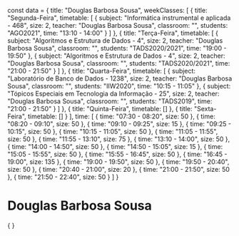 const data = {
  title: "Douglas Barbosa Sousa",
  weekClasses: [
    {
      title: "Segunda-Feira",
      timetable: [
        {
          subject: "Informática instrumental e aplicada - 468",
          size: 2,
          teacher: "Douglas Barbosa Sousa",
          classroom: "",
          students: "AGO2021",
          time: "13:10 - 14:00"
        }
      ]
    },
    {
      title: "Terça-Feira",
      timetable: [
        {
          subject: "Algoritmos e Estrutura de Dados - 4",
          size: 2,
          teacher: "Douglas Barbosa Sousa",
          classroom: "",
          students: "TADS2020/2021",
          time: "19:00 - 19:50"
        },
        {
          subject: "Algoritmos e Estrutura de Dados - 4",
          size: 2,
          teacher: "Douglas Barbosa Sousa",
          classroom: "",
          students: "TADS2020/2021",
          time: "21:00 - 21:50"
        }
      ]
    },
    {
      title: "Quarta-Feira",
      timetable: [
        {
          subject: "Laboratório de Banco de Dados - 1238",
          size: 2,
          teacher: "Douglas Barbosa Sousa",
          classroom: "",
          students: "IIW2020",
          time: "10:15 - 11:05"
        },
        {
          subject: "Tópicos Especiais em Tecnologia da Informação - 25",
          size: 2,
          teacher: "Douglas Barbosa Sousa",
          classroom: "",
          students: "TADS2019",
          time: "21:00 - 21:50"
        }
      ]
    },
    {
      title: "Quinta-Feira",
      timetable: []
    },
    {
      title: "Sexta-Feira",
      timetable: []
    }
  ],
  time: [
    {
      time: "07:30 - 08:20",
      size: 50
    },
    {
      time: "08:20 - 09:10",
      size: 50
    },
    {
      time: "09:10 - 09:25",
      size: 15
    },
    {
      time: "09:25 - 10:15",
      size: 50
    },
    {
      time: "10:15 - 11:05",
      size: 50
    },
    {
      time: "11:05 - 11:55",
      size: 50
    },
    {
      time: "11:55 - 13:10",
      size: 75
    },
    {
      time: "13:10 - 14:00",
      size: 50
    },
    {
      time: "14:00 - 14:50",
      size: 50
    },
    {
      time: "14:50 - 15:05",
      size: 15
    },
    {
      time: "15:05 - 15:55",
      size: 50
    },
    {
      time: "15:55 - 16:45",
      size: 50
    },
    {
      time: "16:45 - 19:00",
      size: 135
    },
    {
      time: "19:00 - 19:50",
      size: 50
    },
    {
      time: "19:50 - 20:40",
      size: 50
    },
    {
      time: "20:40 - 21:00",
      size: 20
    },
    {
      time: "21:00 - 21:50",
      size: 50
    },
    {
      time: "21:50 - 22:40",
      size: 50
    }
  ]
}

# Douglas Barbosa Sousa

<div>
    {
        <Grid
            title={data.title} 
            weekClasses={data.weekClasses} 
            time={data.time}
        />
    }
</div>